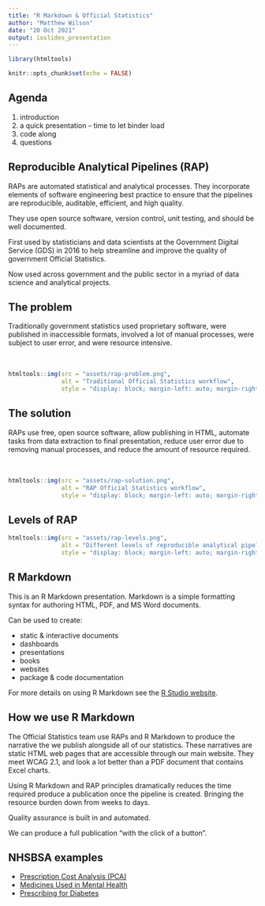 ```yaml
---
title: "R Markdown & Official Statistics"
author: "Matthew Wilson"
date: "20 Oct 2021"
output: ioslides_presentation
---
```


```r
library(htmltools)

knitr::opts_chunk$set(echo = FALSE)
```

## Agenda

1. introduction
2. a quick presentation -- time to let binder load
3. code along
4. questions

## Reproducible Analytical Pipelines (RAP)

RAPs are automated statistical and analytical processes. They incorporate elements of software engineering best practice to ensure that the pipelines are reproducible, auditable, efficient, and high quality.

They use open source software, version control, unit testing, and should be well documented.

First used by statisticians and data scientists at the Government Digital Service (GDS) in 2016 to help streamline and improve the quality of government Official Statistics.

Now used across government and the public sector in a myriad of data science and analytical projects.

## The problem

Traditionally government statistics used proprietary software, were published in inaccessible formats, involved a lot of manual processes, were subject to user error, and were resource intensive.
\
\
\

```r
htmltools::img(src = "assets/rap-problem.png", 
               alt = "Traditional Official Statistics workflow",
               style = "display: block; margin-left: auto; margin-right: auto;")
```

## The solution

RAPs use free, open source software, allow publishing in HTML, automate tasks from data extraction to final presentation, reduce user error due to removing manual processes, and reduce the amount of resource required.
\
\
\

```r
htmltools::img(src = "assets/rap-solution.png", 
               alt = "RAP Official Statistics workflow",
               style = "display: block; margin-left: auto; margin-right: auto;")
```

## Levels of RAP

```r
htmltools::img(src = "assets/rap-levels.png", 
               alt = "Different levels of reproducible analytical pipelines",
               style = "display: block; margin-left: auto; margin-right: auto; max-width: 100%; max-height: 100%;")
```

## R Markdown

This is an R Markdown presentation. Markdown is a simple formatting syntax for authoring HTML, PDF, and MS Word documents. 

Can be used to create:

* static & interactive documents
* dashboards
* presentations
* books
* websites
* package & code documentation

For more details on using R Markdown see the [R Studio website](http://rmarkdown.rstudio.com).

## How we use R Markdown

The Official Statistics team use RAPs and R Markdown to produce the narrative the we publish alongside all of our statistics. These narratives are static HTML web pages that are accessible through our main website. They meet WCAG 2.1, and look a lot better than a PDF document that contains Excel charts.

Using R Markdown and RAP principles dramatically reduces the time required produce a publication once the pipeline is created. Bringing the resource burden down from weeks to days.

Quality assurance is built in and automated.

We can produce a full publication "with the click of a button".

## NHSBSA examples

* [Prescription Cost Analysis (PCA)](https://nhsbsa-opendata.s3.eu-west-2.amazonaws.com/pca/pca_summary_narrative_2020_21_v001.html)
* [Medicines Used in Mental Health](https://nhsbsa-opendata.s3.eu-west-2.amazonaws.com/mumh/mumh_annual_2020_21_v001.html)
* [Prescribing for Diabetes](https://nhsbsa-opendata.s3.eu-west-2.amazonaws.com/pfd/pfd_annual_2020_21_v001.html)
